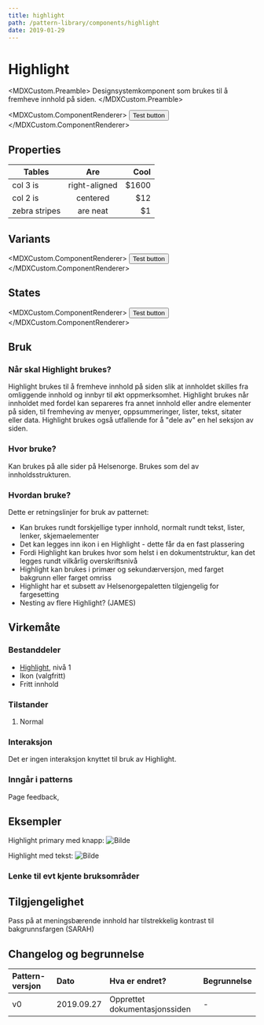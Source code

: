 ```yaml
---
title: highlight
path: /pattern-library/components/highlight
date: 2019-01-29
---
```



# Highlight
<MDXCustom.Preamble>
Designsystemkomponent som brukes til å fremheve innhold på siden.
</MDXCustom.Preamble>

<MDXCustom.ComponentRenderer>
    <button>Test button</button>
</MDXCustom.ComponentRenderer>

<!-- Kode -->

## Properties
| Tables        |      Are      |  Cool |
| ------------- | :-----------: | ----: |
| col 3 is      | right-aligned | $1600 |
| col 2 is      |   centered    |   $12 |
| zebra stripes |   are neat    |    $1 |

## Variants
<MDXCustom.ComponentRenderer>
    <button>Test button</button>
</MDXCustom.ComponentRenderer>

## States
<MDXCustom.ComponentRenderer>
    <button>Test button</button>
</MDXCustom.ComponentRenderer>

<!-- Bruk -->
## Bruk

### Når skal Highlight brukes?

Highlight brukes til å fremheve innhold på siden slik at innholdet skilles fra omliggende innhold og innbyr til økt oppmerksomhet. Highlight brukes når innholdet med fordel kan separeres fra annet innhold eller andre elementer på siden, til fremheving av menyer, oppsummeringer, lister, tekst, sitater eller data. Highlight brukes også utfallende for å "dele av" en hel seksjon av siden.

### Hvor bruke? 

Kan brukes på alle sider på Helsenorge. Brukes som del av innholdsstrukturen.

### Hvordan bruke?
Dette er retningslinjer for bruk av patternet:
- Kan brukes rundt forskjellige typer innhold, normalt rundt tekst, lister, lenker, skjemaelementer
- Det kan legges inn ikon i en Highlight - dette får da en fast plassering
- Fordi Highlight kan brukes hvor som helst i en dokumentstruktur, kan det legges rundt vilkårlig overskriftsnivå
- Highlight kan brukes i primær og sekundærversjon, med farget bakgrunn eller farget omriss
- Highlight har et subsett av Helsenorgepaletten tilgjengelig for fargesetting
- Nesting av flere Highlight? (JAMES)


## Virkemåte
### Bestanddeler

- [Highlight](/pattern-library/components/highlight), nivå 1
- Ikon (valgfritt)
- Fritt innhold

### Tilstander
 1. Normal

### Interaksjon

Det er ingen interaksjon knyttet til bruk av Highlight.


### Inngår i patterns

Page feedback, 


## Eksempler
Highlight primary med knapp:
![Bilde](Highlight_primary_icon_button.png)

Highlight med tekst:
![Bilde](Highlight_primary_text.png) 

### Lenke til evt kjente bruksområder

<!-- Tilgjengelighet -->
## Tilgjengelighet
Pass på at meningsbærende innhold har tilstrekkelig kontrast til bakgrunnsfargen (SARAH)

<!-- Endringshistorie -->

## Changelog og begrunnelse
| Pattern-versjon | Dato       | Hva er endret?                | Begrunnelse |
| :-------------- | :--------- | :---------------------------- | :---------- |
| v0              | 2019.09.27 | Opprettet dokumentasjonssiden | -           |

